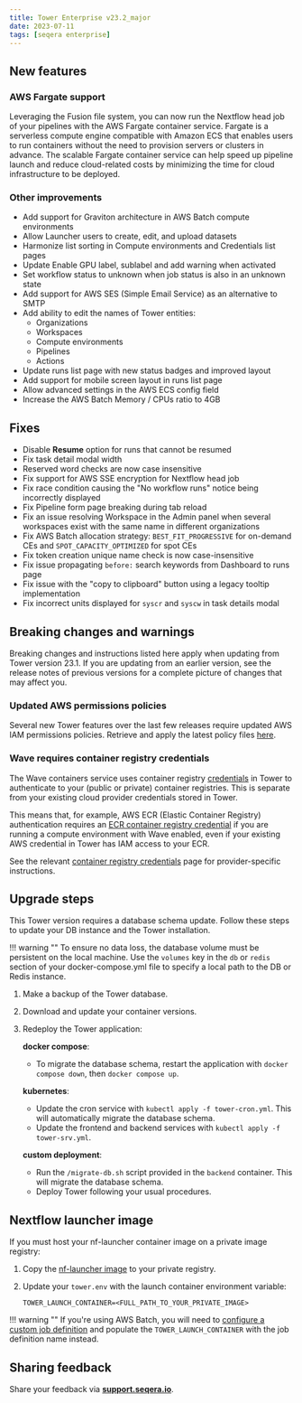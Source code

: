 ```yaml
---
title: Tower Enterprise v23.2_major
date: 2023-07-11
tags: [seqera enterprise]
---
```


## New features

### AWS Fargate support

Leveraging the Fusion file system, you can now run the Nextflow head job of your pipelines with the AWS Fargate container service. Fargate is a serverless compute engine compatible with Amazon ECS that enables users to run containers without the need to provision servers or clusters in advance. The scalable Fargate container service can help speed up pipeline launch and reduce cloud-related costs by minimizing the time for cloud infrastructure to be deployed.

### Other improvements

- Add support for Graviton architecture in AWS Batch compute environments
- Allow Launcher users to create, edit, and upload datasets
- Harmonize list sorting in Compute environments and Credentials list pages
- Update Enable GPU label, sublabel and add warning when activated
- Set workflow status to unknown when job status is also in an unknown state
- Add support for AWS SES (Simple Email Service) as an alternative to SMTP
- Add ability to edit the names of Tower entities:
  - Organizations
  - Workspaces
  - Compute environments
  - Pipelines
  - Actions
- Update runs list page with new status badges and improved layout
- Add support for mobile screen layout in runs list page
- Allow advanced settings in the AWS ECS config field
- Increase the AWS Batch Memory / CPUs ratio to 4GB

## Fixes

- Disable **Resume** option for runs that cannot be resumed
- Fix task detail modal width
- Reserved word checks are now case insensitive
- Fix support for AWS SSE encryption for Nextflow head job
- Fix race condition causing the "No workflow runs" notice being incorrectly displayed
- Fix Pipeline form page breaking during tab reload
- Fix an issue resolving Workspace in the Admin panel when several workspaces exist with the same name in different organizations
- Fix AWS Batch allocation strategy: `BEST_FIT_PROGRESSIVE` for on-demand CEs and `SPOT_CAPACITY_OPTIMIZED` for spot CEs
- Fix token creation unique name check is now case-insensitive
- Fix issue propagating `before:` search keywords from Dashboard to runs page
- Fix issue with the "copy to clipboard" button using a legacy tooltip implementation
- Fix incorrect units displayed for `syscr` and `syscw` in task details modal

## Breaking changes and warnings

Breaking changes and instructions listed here apply when updating from Tower version 23.1. If you are updating from an earlier version, see the release notes of previous versions for a complete picture of changes that may affect you.

### Updated AWS permissions policies

Several new Tower features over the last few releases require updated AWS IAM permissions policies. Retrieve and apply the latest policy files [here](https://github.com/seqeralabs/nf-tower-aws).

### Wave requires container registry credentials

The Wave containers service uses container registry [credentials](https://docs.seqera.io/platform/23.2/credentials/overview.mdx) in Tower to authenticate to your (public or private) container registries. This is separate from your existing cloud provider credentials stored in Tower.

This means that, for example, AWS ECR (Elastic Container Registry) authentication requires an [ECR container registry credential](https://docs.seqera.io/platform/23.2/credentials/aws_registry_credentials.mdx) if you are running a compute environment with Wave enabled, even if your existing AWS credential in Tower has IAM access to your ECR.

See the relevant [container registry credentials](https://docs.seqera.io/platform/23.2/credentials/overview.mdx) page for provider-specific instructions.

## Upgrade steps

This Tower version requires a database schema update. Follow these steps to update your DB instance and the Tower installation.

!!! warning ""
    To ensure no data loss, the database volume must be persistent on the local machine. Use the `volumes` key in the `db` or `redis` section of your docker-compose.yml file to specify a local path to the DB or Redis instance.

1. Make a backup of the Tower database.
2. Download and update your container versions.
3. Redeploy the Tower application:

    **docker compose**:

      - To migrate the database schema, restart the application with `docker compose down`, then `docker compose up`.

    **kubernetes**:

      - Update the cron service with `kubectl apply -f tower-cron.yml`. This will automatically migrate the database schema.
      - Update the frontend and backend services with `kubectl apply -f tower-srv.yml`.

    **custom deployment**:

      - Run the `/migrate-db.sh` script provided in the `backend` container. This will migrate the database schema.
      - Deploy Tower following your usual procedures.

## Nextflow launcher image

If you must host your nf-launcher container image on a private image registry:

1. Copy the [nf-launcher image](https://quay.io/seqeralabs/nf-launcher:j17-23.04.2-up3) to your private registry.
2. Update your `tower.env` with the launch container environment variable:

    `TOWER_LAUNCH_CONTAINER=<FULL_PATH_TO_YOUR_PRIVATE_IMAGE>`

!!! warning ""
    If you're using AWS Batch, you will need to [configure a custom job definition](https://docs.seqera.io/platform/23.2/advanced-topics/custom-launch-container.mdx) and populate the `TOWER_LAUNCH_CONTAINER` with the job definition name instead.

## Sharing feedback

Share your feedback via [**support.seqera.io**](https://support.seqera.io).
